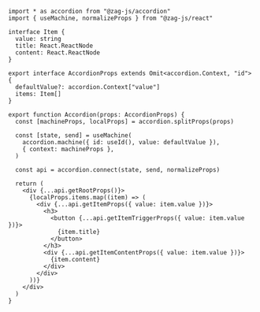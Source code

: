 ```tsx
import * as accordion from "@zag-js/accordion"
import { useMachine, normalizeProps } from "@zag-js/react"

interface Item {
  value: string
  title: React.ReactNode
  content: React.ReactNode
}

export interface AccordionProps extends Omit<accordion.Context, "id"> {
  defaultValue?: accordion.Context["value"]
  items: Item[]
}

export function Accordion(props: AccordionProps) {
  const [machineProps, localProps] = accordion.splitProps(props)

  const [state, send] = useMachine(
    accordion.machine({ id: useId(), value: defaultValue }),
    { context: machineProps },
  )

  const api = accordion.connect(state, send, normalizeProps)

  return (
    <div {...api.getRootProps()}>
      {localProps.items.map((item) => (
        <div {...api.getItemProps({ value: item.value })}>
          <h3>
            <button {...api.getItemTriggerProps({ value: item.value })}>
              {item.title}
            </button>
          </h3>
          <div {...api.getItemContentProps({ value: item.value })}>
            {item.content}
          </div>
        </div>
      ))}
    </div>
  )
}
```
